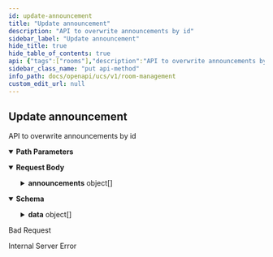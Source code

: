```yaml
---
id: update-announcement
title: "Update announcement"
description: "API to overwrite announcements by id"
sidebar_label: "Update announcement"
hide_title: true
hide_table_of_contents: true
api: {"tags":["rooms"],"description":"API to overwrite announcements by id","parameters":[{"name":"roomid","in":"path","description":"ID of room to update announcement","required":true,"schema":{"type":"string"},"example":"f81d4fae-7dec-11d0-a765-00a0c91e6bf6"}],"requestBody":{"content":{"application/json":{"schema":{"type":"object","properties":{"requestor":{"description":"Optional field of user_id calling the API","type":"string"},"announcements":{"type":"array","items":{"type":"object","properties":{"id":{"description":"Optional & Unique field","type":"string"},"message":{"description":"Optional field message field","type":"string"},"relative_from":{"description":"default is 'end'. accepts only NULL|'start'|'end'","type":"string"},"relative_time_in_seconds":{"description":"Optional field","type":"integer"},"user_id":{"description":"default is messsage to all","type":"array","items":{"type":"string"}}}}}},"example":{"requestor":"10206739","announcements":[{"id":"c50ae8ba-0459-4769-8765-611339d7d408","message":"This is a changed message","relative_from":"start","relative_time_in_seconds":300},{"id":"e2bb248e-b129-4db3-aa9f-d78ddf22ffa2","message":"This is another new message","relative_time_in_seconds":500}]}}}}},"responses":{"200":{"content":{"application/json":{"schema":{"type":"object","properties":{"data":{"type":"array","items":{"type":"object","properties":{"id":{"type":"string"},"name":{"type":"string"},"status":{"type":"string"},"start_time":{"type":"string"},"end_time":{"type":"string"},"announcements":{"type":"array","items":{"type":"object","properties":{"id":{"type":"string"},"message":{"type":"string"},"relative_from":{"type":"string"},"relative_time_in_seconds":{"type":"integer"},"user_id":{"type":"array","items":{"type":"string"}}}}},"allowed_user_id":{"type":"array","items":{"type":"string"}},"users":{"type":"array","items":{"type":"string"}},"created_at":{"type":"string"},"created_by":{"type":"string"},"updated_at":{"type":"string"},"updated_by":{"type":"string"}}}},"sent_at":{"type":"string"}}},"example":{"data":[{"id":"f81d4fae-7dec-11d0-a765-00a0c91e6bf6","name":"renamed-room-ABC","status":"Booked","start_time":"2022-09-07T13:00:00Z","end_time":"2022-09-07T14:00:00Z","announcements":[{"id":"00cc2c62-d3a1-4d15-b1d0-abe3f51d1695","message":"This is a test message","relative_from":"start","relative_time_in_seconds":900,"user_id":["10206739","10208888"]},{"id":"c50ae8ba-0459-4769-8765-611339d7d408","message":"This is a changed message","relative_from":"start","relative_time_in_seconds":300,"user_id":[]},{"id":"a74e007c-b820-4384-80fb-b524ac338705","message":"This is a new test message","relative_from":"end","relative_time_in_seconds":900,"user_id":[]},{"id":"e2bb248e-b129-4db3-aa9f-d78ddf22ffa2","message":"This is another new message","relative_from":"end","relative_time_in_seconds":500,"user_id":[]}],"allowed_user_id":["10206739","10208888"],"users":[],"created_at":"2022-09-06T13:00:00Z","created_by":"10206739","updated_at":"2022-09-06T21:00:00Z","updated_by":"10206739"}],"sent_at":"2023-06-15T18:42:11Z"}}}},"400":{"description":"Bad Request"},"500":{"description":"Internal Server Error"}},"method":"put","path":"/v1/rooms/{roomid}/announcements","servers":[{"url":"http://app-room-mgmt.dev2.ar2","description":"Default server"}],"jsonRequestBodyExample":{"requestor":"10206739","announcements":[{"id":"c50ae8ba-0459-4769-8765-611339d7d408","message":"This is a changed message","relative_from":"start","relative_time_in_seconds":300},{"id":"e2bb248e-b129-4db3-aa9f-d78ddf22ffa2","message":"This is another new message","relative_time_in_seconds":500}]},"info":{"title":"Room Management","version":"1.0.0","description":"API for room management HTTP server"},"postman":{"name":"Update announcement","description":{"content":"API to overwrite announcements by id","type":"text/plain"},"url":{"path":["v1","rooms",":roomid","announcements"],"host":["{{baseUrl}}"],"query":[],"variable":[{"disabled":false,"description":{"content":"(Required) ID of room to update announcement","type":"text/plain"},"type":"any","value":"","key":"roomid"}]},"header":[{"key":"Content-Type","value":"application/json"},{"key":"Accept","value":"application/json"}],"method":"PUT","body":{"mode":"raw","raw":"\"\"","options":{"raw":{"language":"json"}}}}}
sidebar_class_name: "put api-method"
info_path: docs/openapi/ucs/v1/room-management
custom_edit_url: null
---
```



## Update announcement



API to overwrite announcements by id

<details style={{"marginBottom":"1rem"}} data-collapsed={false} open={true}><summary style={{}}><strong>Path Parameters</strong></summary><div><ul><ParamsItem className={"paramsItem"} param={{"name":"roomid","in":"path","description":"ID of room to update announcement","required":true,"schema":{"type":"string"},"example":"f81d4fae-7dec-11d0-a765-00a0c91e6bf6"}}></ParamsItem></ul></div></details><MimeTabs><TabItem label={"application/json"} value={"application/json-schema"}><details style={{}} data-collapsed={false} open={true}><summary style={{"textAlign":"left"}}><strong>Request Body</strong></summary><div style={{"textAlign":"left","marginLeft":"1rem"}}></div><ul style={{"marginLeft":"1rem"}}><SchemaItem collapsible={false} name={"requestor"} required={false} deprecated={undefined} schemaDescription={"Optional field of user_id calling the API"} schemaName={"string"} qualifierMessage={undefined} defaultValue={undefined}></SchemaItem><SchemaItem collapsible={true} className={"schemaItem"}><details style={{}}><summary style={{}}><strong>announcements</strong><span style={{"opacity":"0.6"}}> object[]</span></summary><div style={{"marginLeft":"1rem"}}><SchemaItem collapsible={false} name={"id"} required={false} deprecated={undefined} schemaDescription={"Optional & Unique field"} schemaName={"string"} qualifierMessage={undefined} defaultValue={undefined}></SchemaItem><SchemaItem collapsible={false} name={"message"} required={false} deprecated={undefined} schemaDescription={"Optional field message field"} schemaName={"string"} qualifierMessage={undefined} defaultValue={undefined}></SchemaItem><SchemaItem collapsible={false} name={"relative_from"} required={false} deprecated={undefined} schemaDescription={"default is 'end'. accepts only NULL|'start'|'end'"} schemaName={"string"} qualifierMessage={undefined} defaultValue={undefined}></SchemaItem><SchemaItem collapsible={false} name={"relative_time_in_seconds"} required={false} deprecated={undefined} schemaDescription={"Optional field"} schemaName={"integer"} qualifierMessage={undefined} defaultValue={undefined}></SchemaItem><SchemaItem collapsible={false} name={"user_id"} required={false} deprecated={undefined} schemaDescription={"default is messsage to all"} schemaName={"string[]"} qualifierMessage={undefined} defaultValue={undefined}></SchemaItem></div></details></SchemaItem></ul></details></TabItem></MimeTabs><div><ApiTabs><TabItem label={"200"} value={"200"}><div></div><div><MimeTabs schemaType={"response"}><TabItem label={"application/json"} value={"application/json"}><SchemaTabs><TabItem label={"Schema"} value={"Schema"}><details style={{}} data-collapsed={false} open={true}><summary style={{"textAlign":"left"}}><strong>Schema</strong></summary><div style={{"textAlign":"left","marginLeft":"1rem"}}></div><ul style={{"marginLeft":"1rem"}}><SchemaItem collapsible={true} className={"schemaItem"}><details style={{}}><summary style={{}}><strong>data</strong><span style={{"opacity":"0.6"}}> object[]</span></summary><div style={{"marginLeft":"1rem"}}><SchemaItem collapsible={false} name={"id"} required={false} deprecated={undefined} schemaDescription={undefined} schemaName={"string"} qualifierMessage={undefined} defaultValue={undefined}></SchemaItem><SchemaItem collapsible={false} name={"name"} required={false} deprecated={undefined} schemaDescription={undefined} schemaName={"string"} qualifierMessage={undefined} defaultValue={undefined}></SchemaItem><SchemaItem collapsible={false} name={"status"} required={false} deprecated={undefined} schemaDescription={undefined} schemaName={"string"} qualifierMessage={undefined} defaultValue={undefined}></SchemaItem><SchemaItem collapsible={false} name={"start_time"} required={false} deprecated={undefined} schemaDescription={undefined} schemaName={"string"} qualifierMessage={undefined} defaultValue={undefined}></SchemaItem><SchemaItem collapsible={false} name={"end_time"} required={false} deprecated={undefined} schemaDescription={undefined} schemaName={"string"} qualifierMessage={undefined} defaultValue={undefined}></SchemaItem><SchemaItem collapsible={true} className={"schemaItem"}><details style={{}}><summary style={{}}><strong>announcements</strong><span style={{"opacity":"0.6"}}> object[]</span></summary><div style={{"marginLeft":"1rem"}}><SchemaItem collapsible={false} name={"id"} required={false} deprecated={undefined} schemaDescription={undefined} schemaName={"string"} qualifierMessage={undefined} defaultValue={undefined}></SchemaItem><SchemaItem collapsible={false} name={"message"} required={false} deprecated={undefined} schemaDescription={undefined} schemaName={"string"} qualifierMessage={undefined} defaultValue={undefined}></SchemaItem><SchemaItem collapsible={false} name={"relative_from"} required={false} deprecated={undefined} schemaDescription={undefined} schemaName={"string"} qualifierMessage={undefined} defaultValue={undefined}></SchemaItem><SchemaItem collapsible={false} name={"relative_time_in_seconds"} required={false} deprecated={undefined} schemaDescription={undefined} schemaName={"integer"} qualifierMessage={undefined} defaultValue={undefined}></SchemaItem><SchemaItem collapsible={false} name={"user_id"} required={false} deprecated={undefined} schemaDescription={undefined} schemaName={"string[]"} qualifierMessage={undefined} defaultValue={undefined}></SchemaItem></div></details></SchemaItem><SchemaItem collapsible={false} name={"allowed_user_id"} required={false} deprecated={undefined} schemaDescription={undefined} schemaName={"string[]"} qualifierMessage={undefined} defaultValue={undefined}></SchemaItem><SchemaItem collapsible={false} name={"users"} required={false} deprecated={undefined} schemaDescription={undefined} schemaName={"string[]"} qualifierMessage={undefined} defaultValue={undefined}></SchemaItem><SchemaItem collapsible={false} name={"created_at"} required={false} deprecated={undefined} schemaDescription={undefined} schemaName={"string"} qualifierMessage={undefined} defaultValue={undefined}></SchemaItem><SchemaItem collapsible={false} name={"created_by"} required={false} deprecated={undefined} schemaDescription={undefined} schemaName={"string"} qualifierMessage={undefined} defaultValue={undefined}></SchemaItem><SchemaItem collapsible={false} name={"updated_at"} required={false} deprecated={undefined} schemaDescription={undefined} schemaName={"string"} qualifierMessage={undefined} defaultValue={undefined}></SchemaItem><SchemaItem collapsible={false} name={"updated_by"} required={false} deprecated={undefined} schemaDescription={undefined} schemaName={"string"} qualifierMessage={undefined} defaultValue={undefined}></SchemaItem></div></details></SchemaItem><SchemaItem collapsible={false} name={"sent_at"} required={false} deprecated={undefined} schemaDescription={undefined} schemaName={"string"} qualifierMessage={undefined} defaultValue={undefined}></SchemaItem></ul></details></TabItem><TabItem label={"Example (from schema)"} value={"Example (from schema)"}><ResponseSamples responseExample={"{\n  \"data\": [\n    {\n      \"id\": \"string\",\n      \"name\": \"string\",\n      \"status\": \"string\",\n      \"start_time\": \"string\",\n      \"end_time\": \"string\",\n      \"announcements\": [\n        {\n          \"id\": \"string\",\n          \"message\": \"string\",\n          \"relative_from\": \"string\",\n          \"relative_time_in_seconds\": 0,\n          \"user_id\": [\n            \"string\"\n          ]\n        }\n      ],\n      \"allowed_user_id\": [\n        \"string\"\n      ],\n      \"users\": [\n        \"string\"\n      ],\n      \"created_at\": \"string\",\n      \"created_by\": \"string\",\n      \"updated_at\": \"string\",\n      \"updated_by\": \"string\"\n    }\n  ],\n  \"sent_at\": \"string\"\n}"} language={"json"}></ResponseSamples></TabItem><TabItem label={"Example"} value={"Example"}><ResponseSamples responseExample={"{\n  \"data\": [\n    {\n      \"id\": \"f81d4fae-7dec-11d0-a765-00a0c91e6bf6\",\n      \"name\": \"renamed-room-ABC\",\n      \"status\": \"Booked\",\n      \"start_time\": \"2022-09-07T13:00:00Z\",\n      \"end_time\": \"2022-09-07T14:00:00Z\",\n      \"announcements\": [\n        {\n          \"id\": \"00cc2c62-d3a1-4d15-b1d0-abe3f51d1695\",\n          \"message\": \"This is a test message\",\n          \"relative_from\": \"start\",\n          \"relative_time_in_seconds\": 900,\n          \"user_id\": [\n            \"10206739\",\n            \"10208888\"\n          ]\n        },\n        {\n          \"id\": \"c50ae8ba-0459-4769-8765-611339d7d408\",\n          \"message\": \"This is a changed message\",\n          \"relative_from\": \"start\",\n          \"relative_time_in_seconds\": 300,\n          \"user_id\": []\n        },\n        {\n          \"id\": \"a74e007c-b820-4384-80fb-b524ac338705\",\n          \"message\": \"This is a new test message\",\n          \"relative_from\": \"end\",\n          \"relative_time_in_seconds\": 900,\n          \"user_id\": []\n        },\n        {\n          \"id\": \"e2bb248e-b129-4db3-aa9f-d78ddf22ffa2\",\n          \"message\": \"This is another new message\",\n          \"relative_from\": \"end\",\n          \"relative_time_in_seconds\": 500,\n          \"user_id\": []\n        }\n      ],\n      \"allowed_user_id\": [\n        \"10206739\",\n        \"10208888\"\n      ],\n      \"users\": [],\n      \"created_at\": \"2022-09-06T13:00:00Z\",\n      \"created_by\": \"10206739\",\n      \"updated_at\": \"2022-09-06T21:00:00Z\",\n      \"updated_by\": \"10206739\"\n    }\n  ],\n  \"sent_at\": \"2023-06-15T18:42:11Z\"\n}"} language={"json"}></ResponseSamples></TabItem></SchemaTabs></TabItem></MimeTabs></div></TabItem><TabItem label={"400"} value={"400"}><div>

Bad Request

</div><div></div></TabItem><TabItem label={"500"} value={"500"}><div>

Internal Server Error

</div><div></div></TabItem></ApiTabs></div>
      